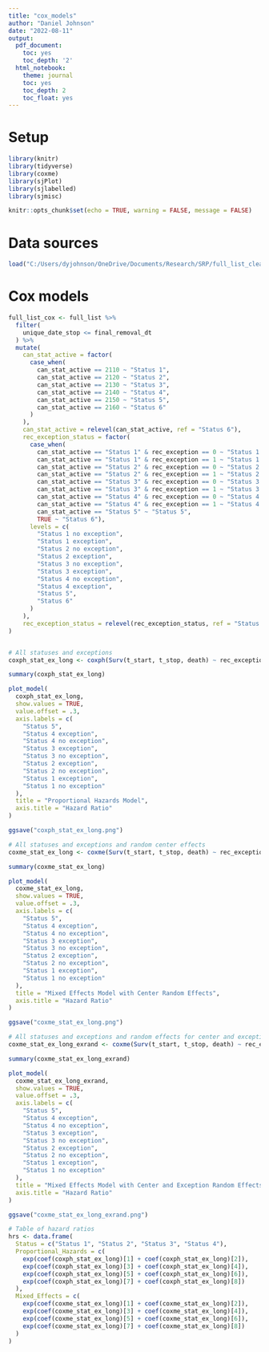 ```yaml
---
title: "cox_models"
author: "Daniel Johnson"
date: "2022-08-11"
output:
  pdf_document:
    toc: yes
    toc_depth: '2'
  html_notebook:
    theme: journal
    toc: yes
    toc_depth: 2
    toc_float: yes
---
```

# Setup

```r
library(knitr)
library(tidyverse)
library(coxme)
library(sjPlot)
library(sjlabelled)
library(sjmisc)

knitr::opts_chunk$set(echo = TRUE, warning = FALSE, message = FALSE)
```

# Data sources
```r
load("C:/Users/dyjohnson/OneDrive/Documents/Research/SRP/full_list_clean.RData")
```

# Cox models
```r
full_list_cox <- full_list %>%
  filter(
    unique_date_stop <= final_removal_dt
  ) %>%
  mutate(
    can_stat_active = factor(
      case_when(
        can_stat_active == 2110 ~ "Status 1",
        can_stat_active == 2120 ~ "Status 2",
        can_stat_active == 2130 ~ "Status 3",
        can_stat_active == 2140 ~ "Status 4",
        can_stat_active == 2150 ~ "Status 5",
        can_stat_active == 2160 ~ "Status 6"
      )
    ),
    can_stat_active = relevel(can_stat_active, ref = "Status 6"),
    rec_exception_status = factor(
      case_when(
        can_stat_active == "Status 1" & rec_exception == 0 ~ "Status 1 no exception",
        can_stat_active == "Status 1" & rec_exception == 1 ~ "Status 1 exception",
        can_stat_active == "Status 2" & rec_exception == 0 ~ "Status 2 no exception",
        can_stat_active == "Status 2" & rec_exception == 1 ~ "Status 2 exception",
        can_stat_active == "Status 3" & rec_exception == 0 ~ "Status 3 no exception",
        can_stat_active == "Status 3" & rec_exception == 1 ~ "Status 3 exception",
        can_stat_active == "Status 4" & rec_exception == 0 ~ "Status 4 no exception",
        can_stat_active == "Status 4" & rec_exception == 1 ~ "Status 4 exception",
        can_stat_active == "Status 5" ~ "Status 5",
        TRUE ~ "Status 6"),
      levels = c(
        "Status 1 no exception",
        "Status 1 exception",
        "Status 2 no exception",
        "Status 2 exception",
        "Status 3 no exception",
        "Status 3 exception",
        "Status 4 no exception",
        "Status 4 exception",
        "Status 5",
        "Status 6"
      )
    ),
    rec_exception_status = relevel(rec_exception_status, ref = "Status 6")
)


# All statuses and exceptions
coxph_stat_ex_long <- coxph(Surv(t_start, t_stop, death) ~ rec_exception_status, data = full_list_cox)

summary(coxph_stat_ex_long)

plot_model(
  coxph_stat_ex_long,
  show.values = TRUE,
  value.offset = .3,
  axis.labels = c(
    "Status 5",
    "Status 4 exception",
    "Status 4 no exception",
    "Status 3 exception",
    "Status 3 no exception",
    "Status 2 exception",
    "Status 2 no exception",
    "Status 1 exception",
    "Status 1 no exception"
  ),
  title = "Proportional Hazards Model",
  axis.title = "Hazard Ratio"
)

ggsave("coxph_stat_ex_long.png")

# All statuses and exceptions and random center effects
coxme_stat_ex_long <- coxme(Surv(t_start, t_stop, death) ~ rec_exception_status + (1 | CAN_LISTING_CTR_ID), data = full_list_cox)

summary(coxme_stat_ex_long)

plot_model(
  coxme_stat_ex_long,
  show.values = TRUE,
  value.offset = .3,
  axis.labels = c(
    "Status 5",
    "Status 4 exception",
    "Status 4 no exception",
    "Status 3 exception",
    "Status 3 no exception",
    "Status 2 exception",
    "Status 2 no exception",
    "Status 1 exception",
    "Status 1 no exception"
  ),
  title = "Mixed Effects Model with Center Random Effects",
  axis.title = "Hazard Ratio"
)

ggsave("coxme_stat_ex_long.png")

# All statuses and exceptions and random effects for center and exception
coxme_stat_ex_long_exrand <- coxme(Surv(t_start, t_stop, death) ~ rec_exception_status + (1 + rec_exception | CAN_LISTING_CTR_ID), data = full_list_cox)

summary(coxme_stat_ex_long_exrand)

plot_model(
  coxme_stat_ex_long_exrand,
  show.values = TRUE,
  value.offset = .3,
  axis.labels = c(
    "Status 5",
    "Status 4 exception",
    "Status 4 no exception",
    "Status 3 exception",
    "Status 3 no exception",
    "Status 2 exception",
    "Status 2 no exception",
    "Status 1 exception",
    "Status 1 no exception"
  ),
  title = "Mixed Effects Model with Center and Exception Random Effects",
  axis.title = "Hazard Ratio"
)

ggsave("coxme_stat_ex_long_exrand.png")

# Table of hazard ratios
hrs <- data.frame(
  Status = c("Status 1", "Status 2", "Status 3", "Status 4"),
  Proportional_Hazards = c(
    exp(coef(coxph_stat_ex_long)[1] + coef(coxph_stat_ex_long)[2]),
    exp(coef(coxph_stat_ex_long)[3] + coef(coxph_stat_ex_long)[4]),
    exp(coef(coxph_stat_ex_long)[5] + coef(coxph_stat_ex_long)[6]),
    exp(coef(coxph_stat_ex_long)[7] + coef(coxph_stat_ex_long)[8])
  ),
  Mixed_Effects = c(
    exp(coef(coxme_stat_ex_long)[1] + coef(coxme_stat_ex_long)[2]),
    exp(coef(coxme_stat_ex_long)[3] + coef(coxme_stat_ex_long)[4]),
    exp(coef(coxme_stat_ex_long)[5] + coef(coxme_stat_ex_long)[6]),
    exp(coef(coxme_stat_ex_long)[7] + coef(coxme_stat_ex_long)[8])
  )
)
```


